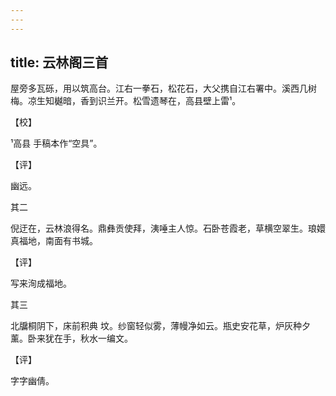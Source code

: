 ```yaml
---
---
---
```

title: 云林阁三首
---







屋旁多瓦砾，用以筑高台。江右一拳石，松花石，大父携自江右署中。溪西几树梅。凉生知樾暗，香到识兰开。松雪遗琴在，高县壁上雷¹。

【校】

¹高县 手稿本作“空具”。

【评】

幽远。





其二


倪迂在，云林浪得名。鼎彝贡使拜，洟唾主人惊。石卧苍霞老，草横空翠生。琅嬛真福地，南面有书城。

【评】

写来洵成福地。





其三


北牖桐阴下，床前积典 坟。纱窗轻似雾，薄幔净如云。瓶史安花草，炉灰种夕薰。卧来犹在手，秋水一编文。

【评】

字字幽倩。
